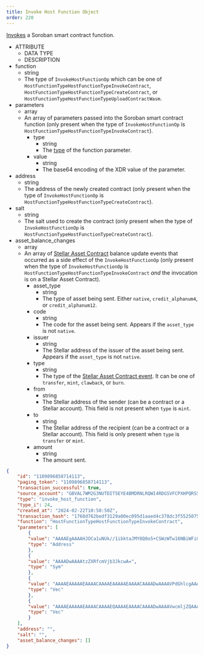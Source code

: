 ```yaml
---
title: Invoke Host Function Object
order: 220
---
```



[Invokes](https://developers.stellar.org/docs/learn/fundamentals/list-of-operations#invoke-host-function) a Soroban smart contract function.


<AttributeTable>

- ATTRIBUTE
  - DATA TYPE
  - DESCRIPTION
- function
  - string
  - The type of `InvokeHostFunctionOp` which can be one of `HostFunctionTypeHostFunctionTypeInvokeContract`, `HostFunctionTypeHostFunctionTypeCreateContract`, or `HostFunctionTypeHostFunctionTypeUploadContractWasm`.
- parameters
  - array
  - An array of parameters passed into the Soroban smart contract function (only present when the type of `InvokeHostFunctionOp` is `HostFunctionTypeHostFunctionTypeInvokeContract`).
    - type
      - string
      - The [type](https://soroban.stellar.org/docs/soroban-internals/types/built-in-types) of the function parameter.
    - value
      - string
      - The base64 encoding of the XDR value of the parameter.
- address
  - string
  - The address of the newly created contract (only present when the type of `InvokeHostFunctionOp` is `HostFunctionTypeHostFunctionTypeCreateContract`).
- salt
  - string
  - The salt used to create the contract (only present when the type of `InvokeHostFunctionOp` is `HostFunctionTypeHostFunctionTypeCreateContract`).
- asset_balance_changes
  - array
  - An array of [Stellar Asset Contract](https://soroban.stellar.org/docs/tokens/token-interface) balance update events that occurred as a side effect of the `InvokeHostFunctionOp` (only present when the type of `InvokeHostFunctionOp` is `HostFunctionTypeHostFunctionTypeInvokeContract` _and_ the invocation is on a Stellar Asset Contract).
    - asset_type
      - string
      - The type of asset being sent. Either `native`, `credit_alphanum4`, or `credit_alphanum12`.
    - code
      - string
      - The code for the asset being sent. Appears if the `asset_type` is not `native`.
    - issuer
      - string
      - The Stellar address of the issuer of the asset being sent. Appears if the `asset_type` is not `native`.
    - type
      - string
      - The type of the [Stellar Asset Contract event](https://soroban.stellar.org/docs/tokens/token-interface). It can be one of `transfer`, `mint`, `clawback`, or `burn`.
    - from
      - string
      - The Stellar address of the sender (can be a contract or a Stellar account). This field is not present when `type` is `mint`.
    - to
      - string
      - The Stellar address of the recipient (can be a contract or a Stellar account). This field is only present when `type` is `transfer` or `mint`.
    - amount
      - string
      - The amount sent.

</AttributeTable>

<ExampleResponse>

```json
{
    "id": "1109896858714113",
    "paging_token": "1109896858714113",
    "transaction_successful": true,
    "source_account": "GBVAL7WM2G3NUTDIT5EYE4BMDRNLRQWI4RDGSVFCPXHPQRSSPEUQ2PNK",
    "type": "invoke_host_function",
    "type_i": 24,
    "created_at": "2024-02-22T10:50:50Z",
    "transaction_hash": "1768d762bedf3129a00ec095d1aaed4c378dc3f55250758ed5008992b303303b",
    "function": "HostFunctionTypeHostFunctionTypeInvokeContract",
    "parameters": [
        {
        "value": "AAAAEgAAAAHJOCa1uNUk//1ibktaJMY8Q0o5+CSWzWTw16NBiWFiGA==",
        "type": "Address"
        },
        {
        "value": "AAAADwAAAAtzZXRfcmVjb3JkcwA=",
        "type": "Sym"
        },
        {
        "value": "AAAAEAAAAAEAAAACAAAAEAAAAAEAAAACAAAADwAAAAVPdGhlcgAAAAAAAA8AAAADVVNEAAAAABAAAAABAAAAAgAAAA8AAAAFT3RoZXIAAAAAAAAPAAAAA0VVUgA=",
        "type": "Vec"
        },
        {
        "value": "AAAAEAAAAAEAAAACAAAAEQAAAAEAAAACAAAADwAAAAVwcmljZQAAAAAAAAoAAAAAAAAAAAAAAAAAEcMIAAAADwAAAAl0aW1lc3RhbXAAAAAAAAAFAAAAAGXXJpwAAAARAAAAAQAAAAIAAAAPAAAABXByaWNlAAAAAAAACgAAAAAAAAAAAAAAAAAQXTQAAAAPAAAACXRpbWVzdGFtcAAAAAAAAAUAAAAAZdcmnA==",
        "type": "Vec"
        }
    ],
    "address": "",
    "salt": "",
    "asset_balance_changes": []
}
```

</ExampleResponse>
